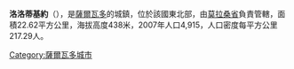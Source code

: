'''洛洛蒂基約'''（{{lang-es|Lolotiquillo}}），是[[薩爾瓦多|薩爾瓦多]]的城鎮，位於該國東北部，由[[莫拉桑省|莫拉桑省]]負責管轄，面積22.62平方公里，海拔高度438米，2007年人口4,915，人口密度每平方公里217.29人。

{{coord|13|44|N|88|05|W|display=title|region:SV_type:city_source:GNS-enwiki}}

{{ElSalvador-geo-stub}}
[[Category:薩爾瓦多城市|Category:薩爾瓦多城市]]